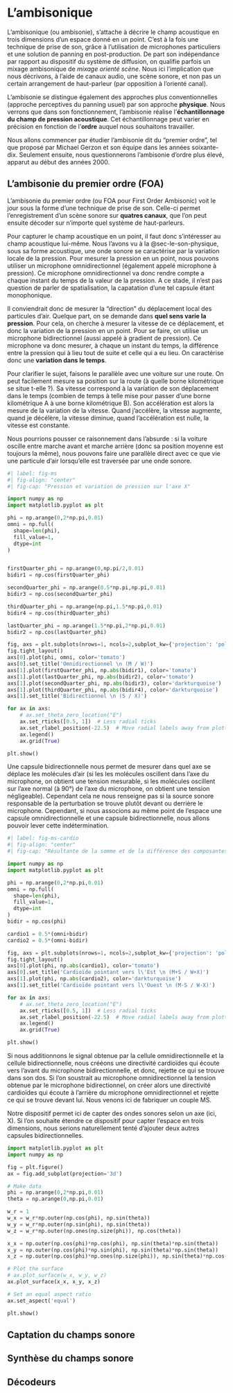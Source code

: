 # L'ambisonique

L'ambisonique (ou ambisonie), s'attache à décrire le champ acoustique en trois dimensions d'un espace donné en un point. C'est à la fois une technique de prise de son, grâce à l'utilisation de microphones particuliers et une solution de panning en post-production. De part son indépendance par rapport au dispositif du système de diffusion, on qualifie parfois un mixage ambisonique de *mixage orienté scène*. Nous ici l'implication que nous décrivons, à l'aide de canaux audio, une scène sonore, et non pas un certain arrangement de haut-parleur (par opposition à l'orienté canal).

L'ambisonie se distingue également des approches plus conventionnelles (approche perceptives du panning usuel) par son approche **physique**. Nous verrons que dans son fonctionnement, l'ambisonie réalise l'**échantillonnage du champ de pression acoustique**. Cet échantillonnage peut varier en précision en fonction de l'**ordre** auquel nous souhaitons travailler.

Nous allons commencer par étudier l'ambisonie dit du "premier ordre", tel que proposé par Michael Gerzon et son équipe dans les années soixante-dix. Seulement ensuite, nous questionnerons l'ambisonie d'ordre plus élevé, apparut au début des années 2000.

## L'ambisonie du premier ordre (FOA)

L'ambisonie du premier ordre (ou FOA pour First Order Ambisonic) voit le jour sous la forme d'une technique de prise de son. Celle-ci permet l'enregistrement d'un scène sonore sur **quatres canaux**, que l'on peut ensuite décoder sur n'importe quel système de haut-parleurs.

Pour capturer le champ acoustique en un point, il faut donc s'intéresser au champ acoustique lui-même. Nous l'avons vu à la @sec-le-son-physique, sous sa forme acoustique, une onde sonore se caractérise par la variation locale de la pression. Pour mesurer la pression en un point, nous pouvons utiliser un microphone omnidirectionnel (également appelé microphone à pression). Ce microphone omnidirectionnel va donc rendre compte a chaque instant du temps de la valeur de la pression. A ce stade, il n'est pas question de parler de spatialisation, la capatation d'une tel capsule étant monophonique.

Il conviendrait donc de mesurer la "direction" du déplacement local des particules d'air. Quelque part, on se demande dans **quel sens varie la pression**. Pour cela, on cherche à mesurer la vitesse de ce déplacement, et donc la variation de la pression en un point. Pour se faire, on utilise un microphone bidirectionnel (aussi appelé à gradient de pression). Ce microphone va donc mesurer, à chaque un instant du temps, la différence entre la pression qui à lieu tout de suite et celle qui a eu lieu. On caractérise donc une **variation dans le temps**.

:::{.callout-tip}

Pour clarifier le sujet, faisons le parallèle avec une voiture sur une route. On peut facilement mesure sa position sur la route (à quelle borne kilométrique se situe t-elle ?). Sa vitesse correspond à la variation de son déplacement dans le temps (combien de temps à telle mise pour passer d'une borne kilométrique A à une borne kilométrique B). Son accélération est alors la mesure de la variation de la vitesse. Quand j'accélère, la vitesse augmente, quand je décélère, la vitesse diminue, quand l'accélération est nulle, la vitesse est constante.

Nous pourrions pousser ce raisonnement dans l'absurde : si la voiture oscille entre marche avant et marche arrière (donc sa position moyenne est toujours la même), nous pouvons faire une parallèle direct avec ce que vie une particule d'air lorsqu'elle est traversée par une onde sonore.

:::

```python

#| label: fig-ms
#| fig-align: "center"
#| fig-cap: "Pression et variation de pression sur l'axe X"

import numpy as np
import matplotlib.pyplot as plt

phi = np.arange(0,2*np.pi,0.01)
omni = np.full(
  shape=len(phi),
  fill_value=1,
  dtype=int
)


firstQuarter_phi = np.arange(0,np.pi/2,0.01)
bidir1 = np.cos(firstQuarter_phi)

secondQuarter_phi = np.arange(0.5*np.pi,np.pi,0.01)
bidir3 = np.cos(secondQuarter_phi)

thirdQuarter_phi = np.arange(np.pi,1.5*np.pi,0.01)
bidir4 = np.cos(thirdQuarter_phi)

lastQuarter_phi = np.arange(1.5*np.pi,2*np.pi,0.01)
bidir2 = np.cos(lastQuarter_phi)

fig, axs = plt.subplots(nrows=1, ncols=2,subplot_kw={'projection': 'polar'})
fig.tight_layout()
axs[0].plot(phi, omni, color='tomato')
axs[0].set_title('Omnidirectionnel \n (M / W)')
axs[1].plot(firstQuarter_phi, np.abs(bidir1), color='tomato')
axs[1].plot(lastQuarter_phi, np.abs(bidir2), color='tomato')
axs[1].plot(secondQuarter_phi, np.abs(bidir3), color='darkturquoise')
axs[1].plot(thirdQuarter_phi, np.abs(bidir4), color='darkturquoise')
axs[1].set_title('Bidirectionnel \n (S / X)')

for ax in axs:
    # ax.set_theta_zero_location("E")
    ax.set_rticks([0.5, 1])  # Less radial ticks
    ax.set_rlabel_position(-22.5)  # Move radial labels away from plotted line
    ax.legend()
    ax.grid(True)

plt.show()

```

Une capsule bidirectionnelle nous permet de mesurer dans quel axe se déplace les molécules d'air (si les les molécules oscillent dans l'axe du microphone, on obtient une tension mesurable, si les molécules oscillent sur l'axe normal (à 90°) de l'axe du microphone, on obtient une tension négligeable). Cependant cela ne nous renseigne pas si la source sonore responsable de la perturbation se trouve plutôt devant ou derrière le microphone. Cependant, si nous associons au même point de l'espace une capsule omnidirectionnelle et une capsule bidirectionnelle, nous allons pouvoir lever cette indétermination.

```python

#| label: fig-ms-cardio
#| fig-align: "center"
#| fig-cap: "Résultante de la somme et de la différence des composantes W et X"

import numpy as np
import matplotlib.pyplot as plt

phi = np.arange(0,2*np.pi,0.01)
omni = np.full(
  shape=len(phi),
  fill_value=1,
  dtype=int
)
bidir = np.cos(phi)

cardio1 = 0.5*(omni+bidir)
cardio2 = 0.5*(omni-bidir)

fig, axs = plt.subplots(nrows=1, ncols=2,subplot_kw={'projection': 'polar'})
fig.tight_layout()
axs[0].plot(phi, np.abs(cardio1), color='tomato')
axs[0].set_title('Cardioïde pointant vers l\'Est \n (M+S / W+X)')
axs[1].plot(phi, np.abs(cardio2), color='darkturquoise')
axs[1].set_title('Cardioïde pointant vers l\'Ouest \n (M-S / W-X)')

for ax in axs:
    # ax.set_theta_zero_location("E")
    ax.set_rticks([0.5, 1])  # Less radial ticks
    ax.set_rlabel_position(-22.5)  # Move radial labels away from plotted line
    ax.legend()
    ax.grid(True)

plt.show()

```

Si nous additionnons le signal obtenue par la cellule omnidirectionnelle et la cellule bidirectionnelle, nous crééons une directivité cardioïdes qui écoute vers l'avant du microphone bidirectionnelle, et donc, rejette ce qui se trouve dans son dos. Si l'on soustrait au microphone omnidirectionnel la tension obtenue par le microphone bidirectionnel, on créer alors une directivité cardioïdes qui écoute à l'arrière du microphone omnidirectionnel et rejette ce qui se trouve devant lui. Nous venons ici de fabriquer un couple MS. 

Notre dispositif permet ici de capter des ondes sonores selon un axe (ici, X). Si l'on souhaite étendre ce dispositif pour capter l'espace en trois dimensions, nous serions naturellement tenté d'ajouter deux autres capsules bidirectionnelles.

```python
import matplotlib.pyplot as plt
import numpy as np

fig = plt.figure()
ax = fig.add_subplot(projection='3d')

# Make data
phi = np.arange(0,2*np.pi,0.01)
theta = np.arange(0,np.pi,0.01)

w_r = 1
w_x = w_r*np.outer(np.cos(phi), np.sin(theta))
w_y = w_r*np.outer(np.sin(phi), np.sin(theta))
w_z = w_r*np.outer(np.ones(np.size(phi)), np.cos(theta))

x_x = np.outer(np.cos(phi)*np.cos(phi), np.sin(theta)*np.sin(theta))
x_y = np.outer(np.cos(phi)*np.sin(phi), np.sin(theta)*np.sin(theta))
x_z = np.outer(np.cos(phi)*np.ones(np.size(phi)), np.sin(theta)*np.cos(theta))

# Plot the surface
# ax.plot_surface(w_x, w_y, w_z)
ax.plot_surface(x_x, x_y, x_z)

# Set an equal aspect ratio
ax.set_aspect('equal')

plt.show()

```

## Captation du champs sonore

## Synthèse du champs sonore

## Décodeurs {#HOA-decode-allrad}